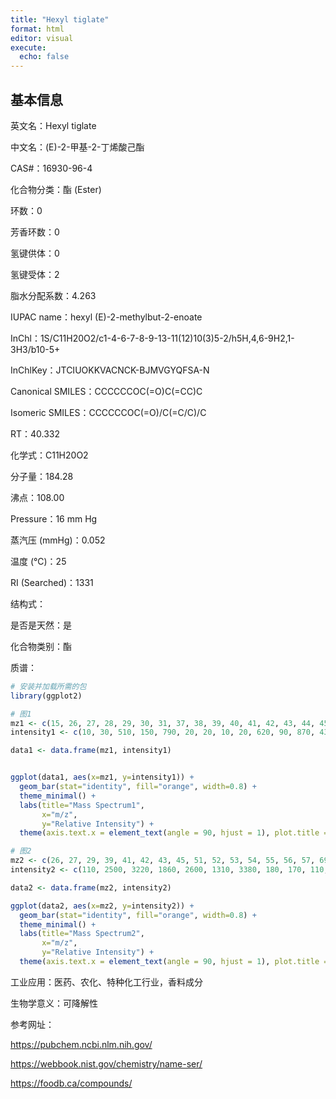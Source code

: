 ```yaml
---
title: "Hexyl tiglate"
format: html
editor: visual
execute: 
  echo: false
---
```


## 基本信息

英文名：Hexyl tiglate

中文名：(E)-2-甲基-2-丁烯酸己酯

CAS#：16930-96-4

化合物分类：酯 (Ester)

环数：0

芳香环数：0

氢键供体：0

氢键受体：2

脂水分配系数：4.263 

IUPAC name：hexyl (E)-2-methylbut-2-enoate

InChl：1S/C11H20O2/c1-4-6-7-8-9-13-11(12)10(3)5-2/h5H,4,6-9H2,1-3H3/b10-5+

InChlKey：JTCIUOKKVACNCK-BJMVGYQFSA-N

Canonical SMILES：CCCCCCOC(=O)C(=CC)C

Isomeric SMILES：CCCCCCOC(=O)/C(=C/C)/C

RT：40.332

化学式：C11H20O2

分子量：184.28

沸点：108.00

Pressure：16 mm Hg

蒸汽压 (mmHg)：0.052

温度 (℃)：25

RI (Searched)：1331

结构式：

是否是天然：是

化合物类别：酯

质谱：

```r
# 安装并加载所需的包
library(ggplot2)

# 图1
mz1 <- c(15, 26, 27, 28, 29, 30, 31, 37, 38, 39, 40, 41, 42, 43, 44, 45, 50, 51, 52, 53, 54, 55, 56, 57, 58, 59, 65, 66, 67, 68, 69, 70, 71, 72, 73, 74, 81, 82, 83, 84, 85, 86, 87, 95, 96, 97, 98, 99, 100, 101, 102, 103, 109, 110, 111, 112, 113, 114, 115, 123, 124, 125, 127, 128, 129, 139, 141, 142, 143, 151, 155, 156, 166, 167, 169, 170, 184, 185)
intensity1 <- c(10, 30, 510, 150, 790, 20, 20, 10, 20, 620, 90, 870, 430, 1180, 60, 90, 40, 80, 50, 430, 400, 3910, 1470, 420, 30, 30, 10, 10, 70, 30, 730, 60, 30, 30, 150, 20, 50, 570, 6020, 1000, 630, 30, 20, 30, 10, 20, 40, 170, 1440, 9999, 600, 50, 20, 60, 340, 40, 100, 120, 20, 40, 10, 10, 80, 10, 20, 10, 40, 30, 20, 20, 30, 10, 20, 20, 270, 30, 140, 20)

data1 <- data.frame(mz1, intensity1)


ggplot(data1, aes(x=mz1, y=intensity1)) +
  geom_bar(stat="identity", fill="orange", width=0.8) + 
  theme_minimal() + 
  labs(title="Mass Spectrum1",
       x="m/z",
       y="Relative Intensity") + 
  theme(axis.text.x = element_text(angle = 90, hjust = 1), plot.title = element_text(hjust = 0.5))  

# 图2
mz2 <- c(26, 27, 29, 39, 41, 42, 43, 45, 51, 52, 53, 54, 55, 56, 57, 69, 73, 82, 83, 84, 85, 99, 100, 101, 102, 111)
intensity2 <- c(110, 2500, 3220, 1860, 2600, 1310, 3380, 180, 170, 110, 1010, 890, 8210, 2870, 470, 920, 130, 460, 7830, 1250, 460, 130, 1620, 9999, 460, 170)

data2 <- data.frame(mz2, intensity2)

ggplot(data2, aes(x=mz2, y=intensity2)) +
  geom_bar(stat="identity", fill="orange", width=0.8) + 
  theme_minimal() + 
  labs(title="Mass Spectrum2",
       x="m/z",
       y="Relative Intensity") + 
  theme(axis.text.x = element_text(angle = 90, hjust = 1), plot.title = element_text(hjust = 0.5))  

```

工业应用：医药、农化、特种化工行业，香料成分

生物学意义：可降解性

参考网址：

<https://pubchem.ncbi.nlm.nih.gov/>

<https://webbook.nist.gov/chemistry/name-ser/>

<https://foodb.ca/compounds/>
